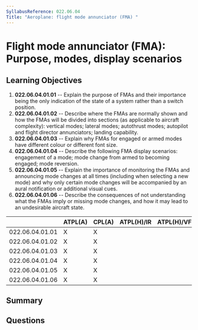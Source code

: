 ```yaml
---
SyllabusReference: 022.06.04
Title: "Aeroplane: flight mode annunciator (FMA) "
---
```


# Flight mode annunciator (FMA): Purpose, modes, display scenarios

## Learning Objectives

1. **022.06.04.01.01** -- Explain the purpose of FMAs and their importance being
   the only indication of the state of a system rather than a switch position.
2. **022.06.04.01.02** -- Describe where the FMAs are normally shown and how the
   FMAs will be divided into sections (as applicable to aircraft complexity):
   vertical modes; lateral modes; autothrust modes; autopilot and flight
   director annunciators; landing capability.
3. **022.06.04.01.03** -- Explain why FMAs for engaged or armed modes have
   different colour or different font size.
4. **022.06.04.01.04** -- Describe the following FMA display scenarios:
   engagement of a mode; mode change from armed to becoming engaged; mode
   reversion.
5. **022.06.04.01.05** -- Explain the importance of monitoring the FMAs and
   announcing mode changes at all times (including when selecting a new mode)
   and why only certain mode changes will be accompanied by an aural
   notification or additional visual cues.
6. **022.06.04.01.06** -- Describe the consequences of not understanding what
   the FMAs imply or missing mode changes, and how it may lead to an undesirable
   aircraft state.

|                 | ATPL(A) | CPL(A) | ATPL(H)/IR | ATPL(H)/VFR | CPL(H) | IR  | CBIR(A) |
| --------------- | ------- | ------ | ---------- | ----------- | ------ | --- | ------- |
| 022.06.04.01.01 | X       | X      |            |             |        | X   |         |
| 022.06.04.01.02 | X       | X      |            |             |        | X   |         |
| 022.06.04.01.03 | X       | X      |            |             |        | X   |         |
| 022.06.04.01.04 | X       | X      |            |             |        | X   |         |
| 022.06.04.01.05 | X       | X      |            |             |        | X   |         |
| 022.06.04.01.06 | X       | X      |            |             |        | X   |         |

## Summary

## Questions
